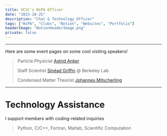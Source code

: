 ```yaml
---
title: UCSC's WiPA Officer
date: "2023-10-25"
description: "Chat & Technology Officer"
tags: ["WiPA", "Clubs", "Notion", "Websites", "Portfolio"]
headerImage: "NotionHeaderImage.png"
private: false
---
```


---

Here are some event pages on some cool visiting speakers!
> Particle Physicist [Astrid Anker](https://drixitel.notion.site/Astrid-Anker-she-her-1b7d920f79b84fef87ea01b8e819fe4c)
>
> Staff Scientist [Sinéad Griffin](https://drixitel.notion.site/Sin-ad-Griffin-527def890b344b2bbd7fcfe4f70b30ff) @ Berkeley Lab
>
> Condensed Matter Theorist [Johannes Mitscherling](https://drixitel.notion.site/Johannes-Mitscherling-40b8cd34a62846fbad11c415a900a065)

---
# Technology Assistance
I support members with coding-related inquiries
> Python, C/C++, Fortran, Matlab, Scientific Computation
